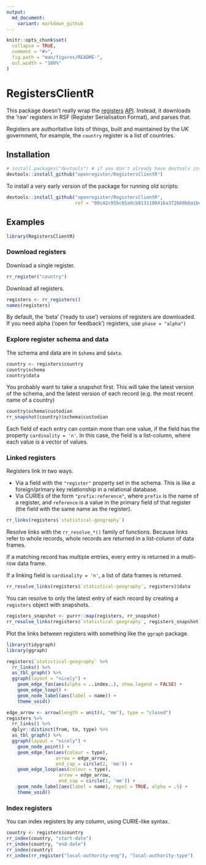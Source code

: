 ```yaml
---
output:
  md_document:
    variant: markdown_github
---
```


```r
knitr::opts_chunk$set(
  collapse = TRUE,
  comment = "#>",
  fig.path = "man/figures/README-",
  out.width = "100%"
)
```

# RegistersClientR

This package doesn't really wrap the
[registers](https://registers.cloudapps.digital/)
[API](https://registers-docs.cloudapps.digital/#api-documentation-for-registers).
Instead, it downloads the 'raw' registers in RSF (Register Serialisation
Format), and parses that.

Registers are authoritative lists of things, built and maintained by the UK
government, for example, the `country` register is a list of countries.

## Installation

```r
# install.packages("devtools") # if you don't already have devtools installed
devtools::install_github("openregister/RegistersClientR")
```

To install a very early version of the package for running old scripts:

```r
devtools::install_github("openregister/RegistersClientR",
                         ref = "08c42c95bc65a0cb8131100416a372660b8a1bd5")
```

## Examples

```r
library(RegistersClientR)
```

### Download registers

Download a single register.

```r
rr_register("country")
```

Download all registers.

```r
registers <- rr_registers()
names(registers)
```

By default, the 'beta' ('ready to use') versions of registers are downloaded.
If you need alpha ('open for feedback') registers, use `phase = "alpha")`

### Explore register schema and data

The schema and data are in `$shema` and `$data`.

```r
country <- registers$country
country$schema
country$data
```

You probably want to take a snapshot first.  This will take the latest version
of the schema, and the latest version of each record (e.g. the most recent name
of a country)

```r
country$schema$custodian
rr_snapshot(country)$schema$custodian
```

Each field of each entry can contain more than one value, if the field has the
property `cardinality = 'n'`.  In this case, the field is a list-column, where
each value is a vector of values.

### Linked registers

Registers link in two ways.

* Via a field with the `"register"` property set in the schema.  This is like a
  foreign/primary key relationship in a relational database.
* Via CURIEs of the form `"prefix:reference"`, where `prefix` is the name of
  a register, and `reference` is a value in the primary field of that register
  (the field with the same name as the register).

```r
rr_links(registers$`statistical-geography`)
```

Resolve links with the `rr_resolve_*()` family of functions.  Because links
refer to whole records, whole records are returned in a list-column of data
frames.

If a matching record has multiple entries, every entry is returned in a
multi-row data frame.

If a linking field is `cardinality = 'n'`, a list of data frames is returned.

```r
rr_resolve_links(registers$`statistical-geography`, registers)$data
```

You can resolve to only the latest entry of each record by creating a
`registers` object with snapshots.

```r
registers_snapshot <- purrr::map(registers, rr_snapshot)
rr_resolve_links(registers$`statistical-geography`, registers_snapshot)$data
```

Plot the links between registers with something like the `ggraph` package.

```r
library(tidygraph)
library(ggraph)

registers$`statistical-geography` %>%
  rr_links() %>%
  as_tbl_graph() %>%
  ggraph(layout = "nicely") +
    geom_edge_fan(aes(alpha = ..index..), show.legend = FALSE) +
    geom_edge_loop() +
    geom_node_label(aes(label = name)) +
    theme_void()

edge_arrow <- arrow(length = unit(4, "mm"), type = "closed")
registers %>%
  rr_links() %>%
  dplyr::distinct(from, to, type) %>%
  as_tbl_graph() %>%
  ggraph(layout = "nicely") +
    geom_node_point() +
    geom_edge_fan(aes(colour = type),
                  arrow = edge_arrow,
                  end_cap = circle(2, 'mm')) +
    geom_edge_loop(aes(colour = type),
                   arrow = edge_arrow,
                   end_cap = circle(2, 'mm')) +
    geom_node_label(aes(label = name), repel = TRUE, alpha = .5) +
    theme_void()
```

### Index registers

You can index registers by any column, using CURIE-like syntax.

```r
country <- registers$country
rr_index(country, "start-date")
rr_index(country, "end-date")
rr_index(country)
rr_index(rr_register("local-authority-eng"), "local-authority-type")
```
